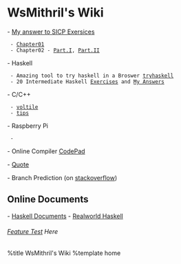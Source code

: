 = WsMithril's Wiki =
- [[SICP-Exercise/index| My answer to SICP Exersices]]
  - [[SICP-Exercise/Chapter01|Chapter01]]
  - Chapter02 - [[SICP-Exercise/Chapter02-p01|Part.I]], [[SICP-Exercise/Chapter02-p02|Part.II]]

- Haskell
  - Amazing tool to try haskell in a Broswer [[http://tryhaskell.org/|tryhaskell]]
  - 20 Intermediate Haskell [[haskell/20-intermediate|Exercises]] and [[/haskell/20-intermediate-ans|My Answers]]

- C/C++
  - [[c/votile-and-optimize|voltile]]
  - [[tips]]

- Raspberry Pi
  - 

- Online Compiler [[http://codepad.org/|CodePad]]

- [[Quote]] 

- Branch Prediction (on [[http://stackoverflow.com/questions/11227809/why-is-processing-a-sorted-array-faster-than-an-unsorted-array|stackoverflow]])

== Online Documents ==
- [[/haskell-doc/| Haskell Documents]]
- [[/realworld-haskell/| Realworld Haskell]]

====== [[feature_test| Feature Test]] Here ======


%title WsMithril's Wiki
%template home
